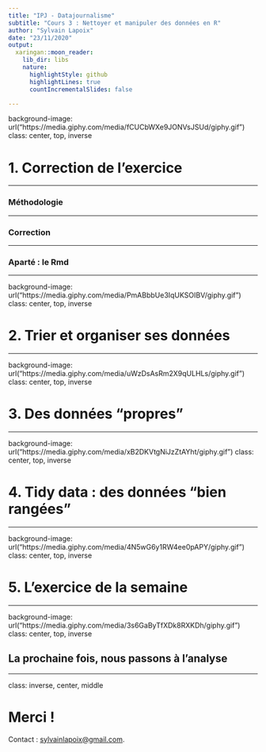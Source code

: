```yaml
---
title: "IPJ - Datajournalisme"
subtitle: "Cours 3 : Nettoyer et manipuler des données en R"
author: "Sylvain Lapoix"
date: "23/11/2020"
output:
  xaringan::moon_reader:
    lib_dir: libs
    nature:
      highlightStyle: github
      highlightLines: true
      countIncrementalSlides: false

---
```


background-image: url("https://media.giphy.com/media/fCUCbWXe9JONVsJSUd/giphy.gif")
class: center, top, inverse

# 1. Correction de l'exercice

---

### Méthodologie

---

### Correction



---

### Aparté : le Rmd


---

background-image: url("https://media.giphy.com/media/PmABbbUe3IqUKSOIBV/giphy.gif")
class: center, top, inverse

# 2. Trier et organiser ses données


---

background-image: url("https://media.giphy.com/media/uWzDsAsRm2X9qULHLs/giphy.gif")
class: center, top, inverse

# 3. Des données "propres"


---

background-image: url("https://media.giphy.com/media/xB2DKVtgNiJzZtAYht/giphy.gif")
class: center, top, inverse

# 4. Tidy data : des données "bien rangées"


---

background-image: url("https://media.giphy.com/media/4N5wG6y1RW4ee0pAPY/giphy.gif")
class: center, top, inverse

# 5. L'exercice de la semaine


---

background-image: url("https://media.giphy.com/media/3s6GaByTfXDk8RXKDh/giphy.gif")
class: center, top, inverse

## La prochaine fois, nous passons à l'analyse


---
class: inverse, center, middle

# Merci !


Contact : [sylvainlapoix@gmail.com](mailto:sylvainlapoix@gmail.com).


